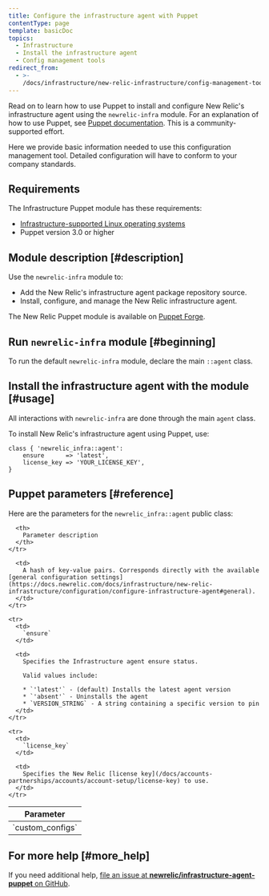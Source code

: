 ```yaml
---
title: Configure the infrastructure agent with Puppet
contentType: page
template: basicDoc
topics:
  - Infrastructure
  - Install the infrastructure agent
  - Config management tools
redirect_from:
  - >-
    /docs/infrastructure/new-relic-infrastructure/config-management-tools/configure-new-relic-infrastructure-puppet/
---
```


Read on to learn how to use Puppet to install and configure New Relic's infrastructure agent using the `newrelic-infra` module. For an explanation of how to use Puppet, see [Puppet documentation](https://docs.puppet.com). This is a community-supported effort.

Here we provide basic information needed to use this configuration management tool. Detailed configuration will have to conform to your company standards.

## Requirements

The Infrastructure Puppet module has these requirements:

* [Infrastructure-supported Linux operating systems](/docs/infrastructure-compatibility-requirements#operating-systems)
* Puppet version 3.0 or higher

## Module description [#description]

Use the `newrelic-infra` module to:

* Add the New Relic's infrastructure agent package repository source.
* Install, configure, and manage the New Relic infrastructure agent.

The New Relic Puppet module is available on [Puppet Forge](https://forge.puppet.com/newrelic/newrelic_infra).

## Run `newrelic-infra` module [#beginning]

To run the default `newrelic-infra` module, declare the main `::agent` class.

## Install the infrastructure agent with the module [#usage]

All interactions with `newrelic-infra` are done through the main `agent` class.

To install New Relic's infrastructure agent using Puppet, use:

```
class { 'newrelic_infra::agent':
    ensure      => 'latest',
    license_key => 'YOUR_LICENSE_KEY',
}
```

## Puppet parameters [#reference]

Here are the parameters for the `newrelic_infra::agent` public class:

<Table>
  <thead>
    <tr>
      <th style={{ width: "200px" }}>
        Parameter
      </th>

      <th>
        Parameter description
      </th>
    </tr>
  </thead>

  <tbody>
    <tr>
      <td>
        `custom_configs`
      </td>

      <td>
        A hash of key-value pairs. Corresponds directly with the available [general configuration settings](https://docs.newrelic.com/docs/infrastructure/new-relic-infrastructure/configuration/configure-infrastructure-agent#general).
      </td>
    </tr>

    <tr>
      <td>
        `ensure`
      </td>

      <td>
        Specifies the Infrastructure agent ensure status.

        Valid values include:

        * `'latest'` - (default) Installs the latest agent version
        * `'absent'` - Uninstalls the agent
        * `VERSION_STRING` - A string containing a specific version to pin
      </td>
    </tr>

    <tr>
      <td>
        `license_key`
      </td>

      <td>
        Specifies the New Relic [license key](/docs/accounts-partnerships/accounts/account-setup/license-key) to use.
      </td>
    </tr>
  </tbody>
</Table>

## For more help [#more_help]

If you need additional help, [file an issue at **newrelic/infrastructure-agent-puppet** on GitHub](https://github.com/newrelic/infrastructure-agent-puppet/issues).
